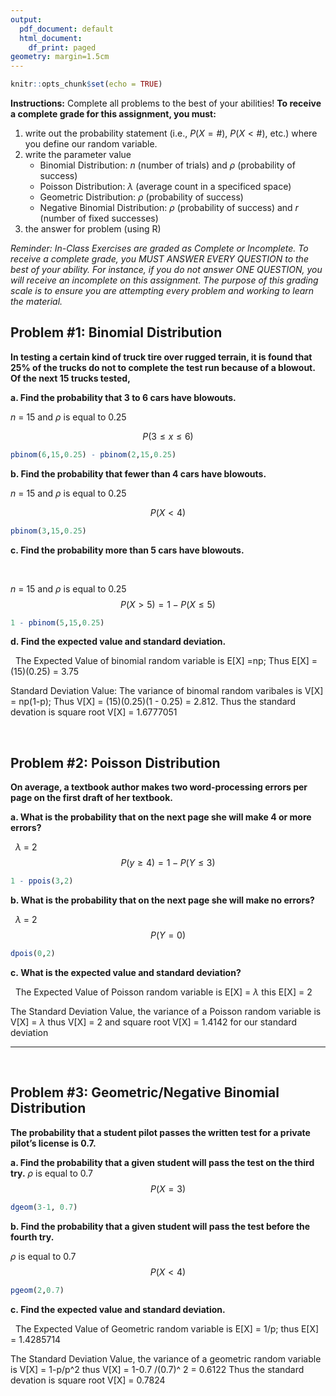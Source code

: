 ```yaml
---
output:
  pdf_document: default
  html_document:
    df_print: paged
geometry: margin=1.5cm
---
```


```r
knitr::opts_chunk$set(echo = TRUE)
```

\begin{center}\LARGE{\textbf{ICE \#4: Discrete Distributions}}\end{center}


**Instructions:** Complete all problems to the best of your abilities! **To receive a complete grade for this assignment, you must:**

1. write out the probability statement (i.e., $P(X = \#)$, $P(X < \#)$, etc.) where you define our random variable. 
2. write the parameter value 
    * Binomial Distribution: $n$ (number of trials) and $\rho$ (probability of success)
    * Poisson Distribution: $\lambda$ (average count in a specificed space)
    * Geometric Distribution: $\rho$ (probability of success)
    * Negative Binomial Distribution: $\rho$ (probability of success) and $r$ (number of fixed successes)
3. the answer for problem (using R)

*Reminder: In-Class Exercises are graded as Complete or Incomplete. To receive a complete grade, you MUST ANSWER EVERY QUESTION to the best of your ability. For instance, if you do not answer ONE QUESTION, you will receive an incomplete on this assignment. The purpose of this grading scale is to ensure you are attempting every problem and working to learn the material.*

## Problem \#1: Binomial Distribution
**In testing a certain kind of truck tire over rugged terrain, it is found that 25\% of the trucks do not to complete the test run because of a blowout. Of the next 15 trucks tested,**

**a. Find the probability that 3 to 6 cars have blowouts.**

$n$ = 15 
and $\rho$ is equal to 0.25

$$ P (3 \le x \le 6)$$

```r
pbinom(6,15,0.25) - pbinom(2,15,0.25)
```


**b. Find the probability that fewer than 4 cars have blowouts.**


$n$ = 15 
and $\rho$ is equal to 0.25

$$ P ( X < 4) $$

```r
pbinom(3,15,0.25)
```


**c. Find the probability more than 5 cars have blowouts.**

$~$

$n$ = 15 
and $\rho$ is equal to 0.25
$$ P(X > 5) = 1 - P(X \le 5)$$ 

```r
1 - pbinom(5,15,0.25)
```


**d. Find the expected value and standard deviation.**

$~$ The Expected Value of binomial random variable is E[X] =np; Thus E[X] = (15)(0.25) = 3.75

Standard Deviation Value: The variance of binomal random varibales is V[X] = np(1-p); Thus V[X] = (15)(0.25)(1 - 0.25) = 2.812. Thus the standard devation is square root V[X] = 1.6777051




$~$ \newpage 

## Problem \#2: Poisson Distribution
**On average, a textbook author makes two word-processing errors per page on the first draft of her textbook. **


**a. What is the probability that on the next page she will make 4 or more errors?**

$~$
$\lambda$ = 2
$$ P( y \ge 4) = 1 -P(Y\le 3)$$

```r
1 - ppois(3,2)
```

**b. What is the probability that on the next page she will make no errors?**

$~$ 
$\lambda$ = 2
$$ P(Y=0)$$

```r
dpois(0,2)
```

**c. What is the expected value and standard deviation?**

$~$ The Expected Value of Poisson random variable is E[X] = $\lambda$  this E[X] = 2 

The Standard Deviation Value, the variance of a Poisson random variable is V[X] = $\lambda$ thus V[X] = 2 and square root V[X] = 1.4142 for our standard deviation 


---

$~$\newpage

## Problem \#3: Geometric/Negative Binomial Distribution
**The probability that a student pilot passes the written test for a private pilot’s license is 0.7.**


**a. Find the probability that a given student will pass the test on the third try.**
$\rho$ is equal to 0.7
$$ P(X = 3)  $$
```r
dgeom(3-1, 0.7)
```

**b. Find the probability that a given student will pass the test before the fourth try.**

$\rho$ is equal to 0.7
$$ P(X < 4)  $$

```r
pgeom(2,0.7)
```

**c. Find the expected value and standard deviation.**

$~$ The Expected Value of Geometric random variable is E[X] = 1/p; thus E[X] = 1.4285714

The Standard Deviation Value, the variance of a geometric random variable is V[X] = 1-p/p^2 thus V[X] = 1-0.7 /(0.7)^ 2 = 0.6122  Thus the standard devation is square root V[X] = 0.7824


